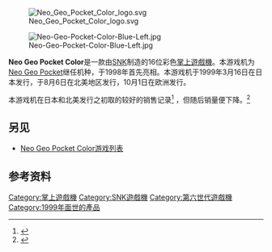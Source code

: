 {{NoteTA
| G1=Games
}}

[[File:Neo_Geo_Pocket_Color_logo.svg|thumb]]

[[File:Neo-Geo-Pocket-Color-Blue-Left.jpg|thumb]]

'''Neo Geo Pocket Color'''是一款由[[SNK|SNK]]制造的16位彩色[[掌上遊戲機|掌上遊戲機]]。本游戏机为[[Neo_Geo_Pocket|Neo Geo Pocket]]继任机种，于1998年首先亮相。本游戏机于1999年3月16日在日本发行，于8月6日在北美地区发行，10月1日在欧洲发行。

本游戏机在日本和北美发行之初取的较好的销售记录<ref>{{cite web|url=http://www.neogeopocket.co.uk/home.html|title=Neo Geo Pocket Color|archiveurl=https://web.archive.org/web/20000229033155/http://www.neogeopocket.co.uk/home.html|archivedate=2000年2月29日|deadurl=yes|accessdate=2015年12月13日}}</ref> ，但随后销量便下降。<ref name="kontek">{{cite web|url=http://archive.kontek.net/sngp.classicgaming.gamespy.com/editorials/end_of_an_era_part2.htm|title=The end of an era: a cruel look at what we missed: Part 2|date=June 2000|accessdate=2015-12-13|archive-date=2016-07-21|archive-url=https://web.archive.org/web/20160721182713/http://archive.kontek.net/sngp.classicgaming.gamespy.com/editorials/end_of_an_era_part2.htm|dead-url=no}}</ref>

== 另见 ==

* [[Neo_Geo_Pocket_Color游戏列表|Neo Geo Pocket Color游戏列表]]

== 参考资料 ==
{{Reflist}}

{{SNK}}
{{第六世代遊戲機}}
{{掌上游戏机}}

{{DEFAULTSORT:Neo Geo Pocket Color}}
[[Category:掌上遊戲機|Category:掌上遊戲機]]
[[Category:SNK遊戲機|Category:SNK遊戲機]]
[[Category:第六世代遊戲機|Category:第六世代遊戲機]]
[[Category:1999年面世的產品|Category:1999年面世的產品]]

{{videogame-hardware-stub}}